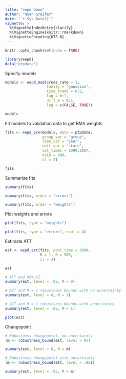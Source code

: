 ```yaml
---
title: "eepd Demo"
author: "Noah Greifer"
date: "`r Sys.Date()`"
vignette: >
  %\VignetteIndexEntry{clarify}
  %\VignetteEngine{knitr::rmarkdown}
  %\VignetteEncoding{UTF-8}
---
```


```r
knitr::opts_chunk$set(echo = TRUE)
```

```r
library(eepd)
data("ptpdata")
```

Specify models

```r
models <- eepd_mod(crude_rate ~ 1,
                   family = "gaussian",
                   time_trend = 0:2,
                   lag = 0:1,
                   diff_k = 0:1,
                   log = c(FALSE, TRUE))

models
```

Fit models to validation data to get BMA weights

```r
fits <- eepd_pre(models, data = ptpdata,
                 group_var = "group",
                 time_var = "year",
                 unit_var = "state",
                 val_times = 1999:2007,
                 nsim = 500,
                 cl = 3)

fits
```

Summarize fits

```r
summary(fits)

summary(fits, order = "errors")

summary(fits, order = "weights")
```

Plot weights and errors

```r
plot(fits, type = "weights")

plot(fits, type = "errors", ncol = 4)
```

Estimate ATT

```r
est <- eepd_est(fits, post_time = 2008,
                M = 1, R = 500,
                cl = 3)

est

# ATT and 95% CI
summary(est, level = .95, M = 0)

# ATT and M = 1 robustness bounds with no ucnertainty
summary(est, level = 0, M = 1)

# ATT and M = 1 robustness bounds with ucnertainty
summary(est, level = .95, M = 1)

plot(est)
```

Changepoint

```r
# Robustness changepoint, no uncertainty
(m <- robustness_bound(est, level = 0))

summary(est, level = 0, M = m)

# Robustness changepoint with uncertainty
(m <- robustness_bound(est, level = .95))

summary(est, level = .95, M = m)
```

